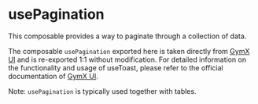 # usePagination

This composable provides a way to paginate through a collection of data.

The composable `usePagination` exported here is taken directly from [GymX UI](https://gymx-ui-dev.fitx.de/?path=/docs/composables-usepagination--docs) and is re-exported 1:1 without modification.
For detailed information on the functionality and usage of useToast, please refer to the official documentation of [GymX UI](https://gymx-ui-dev.fitx.de/).

Note: `usePagination` is typically used together with tables.

